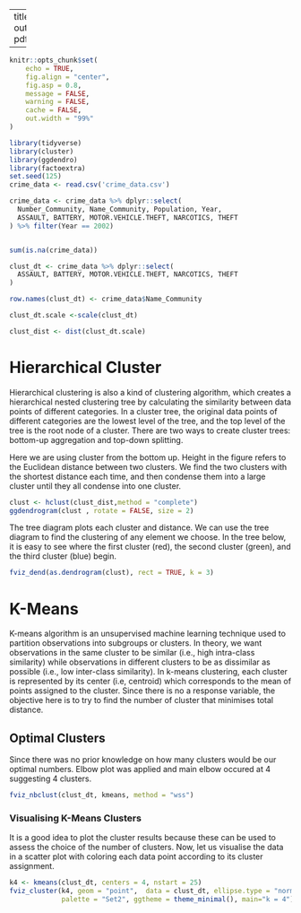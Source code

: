 
---
title: "hclust"
output: pdf_document

---


```r
knitr::opts_chunk$set(
	echo = TRUE,
	fig.align = "center",
	fig.asp = 0.8,
	message = FALSE,
	warning = FALSE,
	cache = FALSE,
	out.width = "99%"
)
```


```r
library(tidyverse)
library(cluster)
library(ggdendro)
library(factoextra)
set.seed(125)
crime_data <- read.csv('crime_data.csv')

crime_data <- crime_data %>% dplyr::select(
  Number_Community, Name_Community, Population, Year,
  ASSAULT, BATTERY, MOTOR.VEHICLE.THEFT, NARCOTICS, THEFT
) %>% filter(Year == 2002)


sum(is.na(crime_data)) 

clust_dt <- crime_data %>% dplyr::select(
  ASSAULT, BATTERY, MOTOR.VEHICLE.THEFT, NARCOTICS, THEFT
)

row.names(clust_dt) <- crime_data$Name_Community

clust_dt.scale <-scale(clust_dt)

clust_dist <- dist(clust_dt.scale)
```




# Hierarchical Cluster

Hierarchical clustering is also a kind of clustering algorithm, which creates a hierarchical nested clustering tree by calculating the similarity between data points of different categories. In a cluster tree, the original data points of different categories are the lowest level of the tree, and the top level of the tree is the root node of a cluster. There are two ways to create cluster trees: bottom-up aggregation and top-down splitting.

Here we are using cluster from the bottom up. Height in the figure refers to the Euclidean distance between two clusters. We find the two clusters with the shortest distance each time, and then condense them into a large cluster until they all condense into one cluster.

```r
clust <- hclust(clust_dist,method = "complete") 
ggdendrogram(clust , rotate = FALSE, size = 2)
```

The tree diagram plots each cluster and distance. We can use the tree diagram to find the clustering of any element we choose. In the tree below, it is easy to see where the first cluster (red), the second cluster (green), and the third cluster (blue) begin.

```r
fviz_dend(as.dendrogram(clust), rect = TRUE, k = 3)
```

# K-Means

K-means algorithm is an unsupervised machine learning technique used to partition observations into subgroups or clusters. In theory, we want observations in the same cluster to be similar (i.e., high intra-class similarity) while observations in different clusters to be as dissimilar as possible (i.e., low inter-class similarity). In k-means clustering, each cluster is represented by its center (i.e, centroid) which corresponds to the mean of points assigned to the cluster. Since there is no a response variable, the objective here is to try to find the number of cluster that minimises total distance.

## Optimal Clusters
Since there was no prior knowledge on how many clusters would be our optimal numbers. Elbow plot was applied and main elbow occured at 4 suggesting 4 clusters.

```r
fviz_nbclust(clust_dt, kmeans, method = "wss")
```

### Visualising K-Means Clusters

It is a good idea to plot the cluster results because these can be used to assess the choice of the number of clusters.
Now, let us visualise the data in a scatter plot with coloring each data point according to its cluster assignment.

```r
k4 <- kmeans(clust_dt, centers = 4, nstart = 25)
fviz_cluster(k4, geom = "point",  data = clust_dt, ellipse.type = "norm", 
             palette = "Set2", ggtheme = theme_minimal(), main="k = 4")
```